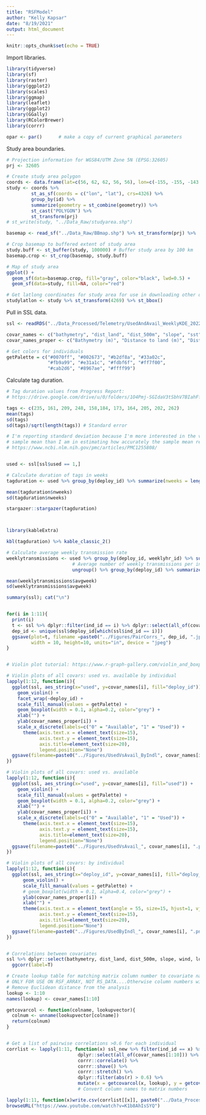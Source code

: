 ```yaml
---
title: "RSFModel"
author: "Kelly Kapsar"
date: "8/19/2021"
output: html_document
---
```


```r
knitr::opts_chunk$set(echo = TRUE)
```

Import libraries. 

```r
library(tidyverse)
library(sf)
library(raster)
library(ggplot2)
library(scales)
library(ggmap)
library(leaflet)
library(ggplot2)
library(GGally)
library(RColorBrewer)
library(corrr)

opar <- par()      # make a copy of current graphical parameters
```

Study area boundaries. 

```r
# Projection information for WGS84/UTM Zone 5N (EPSG:32605)
prj <- 32605

# Create study area polygon
coords <- data.frame(lat=c(56, 62, 62, 56, 56), lon=c(-155, -155, -143, -143, -155), id="study")
study <- coords %>% 
         st_as_sf(coords = c("lon", "lat"), crs=4326) %>% 
         group_by(id) %>% 
         summarize(geometry = st_combine(geometry)) %>%  
         st_cast("POLYGON") %>% 
         st_transform(prj)
# st_write(study, "../Data_Raw/studyarea.shp")

basemap <- read_sf("../Data_Raw/BBmap.shp") %>% st_transform(prj) %>%  st_buffer(0)

# Crop basemap to buffered extent of study area 
study.buff <- st_buffer(study, 100000) # Buffer study area by 100 km
basemap.crop <- st_crop(basemap, study.buff)

# Map of study area 
ggplot() +
  geom_sf(data=basemap.crop, fill="gray", color="black", lwd=0.5) +
  geom_sf(data=study, fill=NA, color="red")

# Get latlong coordinates for study area for use in downloading other data sets
studylatlon <- study %>% st_transform(4269) %>% st_bbox()

```

Pull in SSL data. 

```r

ssl <- readRDS("../Data_Processed/Telemetry/UsedAndAvail_WeeklyKDE_20220706.rds") 

covar_names <- c("bathymetry", "dist_land", "dist_500m", "slope", "sst", "wind", "logship", "logfish", "prox_fish_km", "prox_ship_km")
covar_names_proper <- c("Bathymetry (m)", "Distance to land (m)", "Distance to shelf break (m)", "Slope (degrees)", "Avg. sea surface\ntemperature (C)", "Avg. wind speed (m/s)", "Log(Shipping traffic (km))", "Log(Fishing traffic (km))", "LCP Distance to fishing (km)", "LCP Distance to shipping (km)")

# Get colors for individuals
getPalette = c("#0070ff", "#002673", "#b2df8a", "#33a02c",
               "#fb9a99", "#e31a1c", "#fdbf6f", "#ff7f00",
               "#cab2d6", "#8967ae", "#ffff99")
```

Calculate tag duration. 

```r
# Tag duration values from Progress Report: 
# https://drive.google.com/drive/u/0/folders/1O4Pmj-SGIdaV3tSbhV7BIahFfnsSEWLi

tags <- c(235, 161, 209, 248, 158,184, 173, 164, 205, 202, 262)  
mean(tags)
sd(tags)
sd(tags)/sqrt(length(tags)) # Standard error

# I'm reporting standard deviation because I'm more interested in the variability around the 
# sample mean than I am in estimating how accurately the sample mean reflects the true population mean. 
# https://www.ncbi.nlm.nih.gov/pmc/articles/PMC1255808/


used <- ssl[ssl$used == 1,]

# Calculate duration of tags in weeks 
tagduration <- used %>% group_by(deploy_id) %>% summarize(nweeks = length(unique(weeklyhr_id)))

mean(tagduration$nweeks)
sd(tagduration$nweeks)

stargazer::stargazer(tagduration)



library(kableExtra)

kbl(tagduration) %>% kable_classic_2()

# Calculate average weekly transmission rate
weeklytransmissions <- used %>% group_by(deploy_id, weeklyhr_id) %>% summarize(n = n()) %>% # Number of transmissions per week
                        # Average number of weekly transmissions per individual
                        ungroup() %>% group_by(deploy_id) %>% summarize(avgweek = mean(n)) 

mean(weeklytransmissions$avgweek)
sd(weeklytransmissions$avgweek)

```

```r

summary(ssl); cat("\n")


for(i in 1:11){
  print(i)
  t <- ssl %>% dplyr::filter(ind_id == i) %>% dplyr::select(all_of(covar_names)) %>% ggpairs()
  dep_id <- unique(ssl$deploy_id[which(ssl$ind_id == i)])
  ggsave(plot=t, filename =paste0("../Figures/PairCorrs_", dep_id, ".jpeg"), 
         width = 10, height=10, units="in", device = "jpeg")
}


# Violin plot tutorial: https://www.r-graph-gallery.com/violin_and_boxplot_ggplot2.html

# Violin plots of all covars: used vs. available by individual
lapply(1:12, function(i){
  ggplot(ssl, aes_string(x="used", y=covar_names[i], fill="deploy_id")) +
    geom_violin() +
    facet_wrap(~deploy_id) +
    scale_fill_manual(values = getPalette) +
    geom_boxplot(width = 0.1, alpha=0.2, color="grey") +
    xlab("") +
    ylab(covar_names_proper[i]) +
    scale_x_discrete(labels=c("0" = "Available", "1" = "Used")) +
      theme(axis.text.x = element_text(size=15), 
            axis.text.y = element_text(size=15),
            axis.title=element_text(size=20), 
            legend.position="None") 
  ggsave(filename=paste0("../Figures/UsedVsAvail_ByIndl", covar_names[i], ".png"), width = 10, height = 7, units="in")
})

# Violin plots of all covars: used vs. available 
lapply(1:12, function(i){
  ggplot(ssl, aes_string(x="used", y=covar_names[i], fill="used")) +
    geom_violin() +
    scale_fill_manual(values = getPalette) +
    geom_boxplot(width = 0.1, alpha=0.2, color="grey") +
    xlab("") +
    ylab(covar_names_proper[i]) +
    scale_x_discrete(labels=c("0" = "Available", "1" = "Used")) +
      theme(axis.text.x = element_text(size=15), 
            axis.text.y = element_text(size=15),
            axis.title=element_text(size=20), 
            legend.position="None") 
  ggsave(filename=paste0("../Figures/UsedVsAvail_", covar_names[i], ".png"), width = 10, height = 7, units="in")
})

# Violin plots of all covars: by individual
lapply(1:12, function(i){
  ggplot(ssl, aes_string(x="deploy_id", y=covar_names[i], fill="deploy_id")) +
      geom_violin() +
      scale_fill_manual(values = getPalette) +
      # geom_boxplot(width = 0.1, alpha=0.4, color="grey") +
      ylab(covar_names_proper[i]) +
      xlab("") +
      theme(axis.text.x = element_text(angle = 55, size=15, hjust=1, vjust=1), 
            axis.text.y = element_text(size=15),
            axis.title=element_text(size=20), 
            legend.position="None") 
  ggsave(filename=paste0("../Figures/UsedByIndl_", covar_names[i], ".png"), width = 10, height = 5, units="in")
})


# Correlations between covariates 
ssl %>% dplyr::select(bathymetry, dist_land, dist_500m, slope, wind, logfish, logship, sst, prox_ship_km, prox_fish_km, prox_ship_km_new, prox_fish_km_new)%>% 
  ggcorr(label=T)

```

```r
# Create lookup table for matching matrix column number to covariate name 
# ONLY FOR USE ON RSF_ARRAY, NOT RS_DATA....Otherwise column numbers will be messed up
# Remove Euclidean distance from the analysis 
lookup <- 1:10
names(lookup) <- covar_names[1:10]

getcovarcol <- function(colname, lookupvector){
  colnum <- unname(lookupvector[colname])
  return(colnum)
}


# Get a list of pairwise correlations >0.6 for each individual
corrlist <- lapply(1:11, function(x) ssl_new %>% filter(ind_id == x) %>% 
                          dplyr::select(all_of(covar_names[1:10])) %>% 
                          corrr::correlate() %>% 
                          corrr::shave() %>% 
                          corrr::stretch() %>% 
                          dplyr::filter(abs(r) > 0.6) %>% 
                          mutate(x = getcovarcol(x, lookup), y = getcovarcol(y, lookup)))
                          # Convert column names to matrix numbers

lapply(1:11, function(x)write.csv(corrlist[[x]], paste0("../Data_Processed/Telemetry/Corrs_", x, ".csv")))
browseURL("https://www.youtube.com/watch?v=K1b8AhIsSYQ")
```



